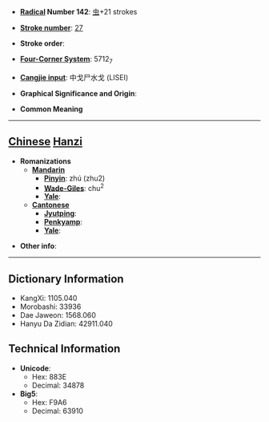 * '''[[Wiktionary:Chinese radical index| Radical]] Number 142''': [[Wiktionary:Chinese radical index 虫|虫]]+21 strokes

* '''[[Wiktionary:Chinese total strokes index|Stroke number]]''': [[Wiktionary:Chinese total strokes index 27|27]]

* '''Stroke order''': 

* '''[[Wiktionary:Chinese four corner index|Four-Corner System]]''': 5712<sub>7</sub>

* '''[[Wiktionary:Chinese Cangjie index|Cangjie input]]''': 中戈尸水戈 (LISEI)

* '''Graphical Significance and Origin''': 

* '''Common Meaning'''

----

== [[Chinese]] [[Hanzi]] ==

* '''Romanizations'''
** '''[[Mandarin]]'''
*** '''[[Pinyin]]''': zhú (zhu2)
*** '''[[Wade-Giles]]''': chu<sup>2</sup>
*** '''[[Yale]]''': 
** '''[[Cantonese]]'''
*** '''[[Jyutping]]''':
*** '''[[Penkyamp]]''': 
*** '''[[Yale]]''': 

* '''Other info''': 

----

== Dictionary Information ==

* KangXi: 1105.040
* Morobashi: 33936
* Dae Jaweon: 1568.060
* Hanyu Da Zidian: 42911.040

== Technical Information ==

* '''Unicode''':
** Hex: 883E
** Decimal: 34878
* '''Big5''':
** Hex: F9A6
** Decimal: 63910